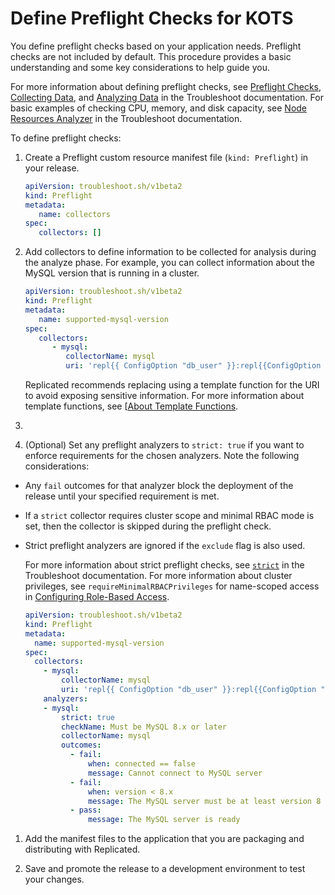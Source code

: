 
# Define Preflight Checks for KOTS

You define preflight checks based on your application needs. Preflight checks are not included by default. This procedure provides a basic understanding and some key considerations to help guide you.

For more information about defining preflight checks, see [Preflight Checks](https://troubleshoot.sh/docs/preflight/introduction/), [Collecting Data](https://troubleshoot.sh/docs/collect/), and [Analyzing Data](https://troubleshoot.sh/docs/analyze/) in the Troubleshoot documentation. For basic examples of checking CPU, memory, and disk capacity, see [Node Resources Analyzer](https://troubleshoot.sh/reference/analyzers/node-resources/) in the Troubleshoot documentation.

To define preflight checks:

1. Create a Preflight custom resource manifest file (`kind: Preflight`) in your release.

      ```yaml
      apiVersion: troubleshoot.sh/v1beta2
      kind: Preflight
      metadata:
         name: collectors
      spec:
         collectors: []
     ```
1. Add collectors to define information to be collected for analysis during the analyze phase. For example, you can collect information about the MySQL version that is running in a cluster.

   ```yaml
   apiVersion: troubleshoot.sh/v1beta2
   kind: Preflight
   metadata:
      name: supported-mysql-version
   spec:
      collectors:
         - mysql:
            collectorName: mysql
            uri: 'repl{{ ConfigOption "db_user" }}:repl{{ConfigOption "db_password" }}@tcp(repl{{ ConfigOption "db_host" }}:repl{{ConfigOption "db_port" }})/repl{{ ConfigOption "db_name" }}'
   ```
   Replicated recommends replacing using a template function for the URI to avoid exposing sensitive information. For more information about template functions, see [[About Template Functions](/reference/template-functions-about).

1. <PreflightsAddAnalyzers/>

1. (Optional) Set any preflight analyzers to `strict: true` if you want to enforce requirements for the chosen analyzers. Note the following considerations:

  - Any `fail` outcomes for that analyzer block the deployment of the release until your specified requirement is met.
  -  If a `strict` collector requires cluster scope and minimal RBAC mode is set, then the collector is skipped during the preflight check.
  - Strict preflight analyzers are ignored if the `exclude` flag is also used.

    For more information about strict preflight checks, see [`strict`](https://troubleshoot.sh/docs/analyze/#strict) in the Troubleshoot documentation. For more information about cluster privileges, see `requireMinimalRBACPrivileges` for name-scoped access in [Configuring Role-Based Access](packaging-rbac#namespace-scoped-access).

    ```yaml
    apiVersion: troubleshoot.sh/v1beta2
    kind: Preflight
    metadata:
      name: supported-mysql-version
    spec:
      collectors:
        - mysql:
            collectorName: mysql
            uri: 'repl{{ ConfigOption "db_user" }}:repl{{ConfigOption "db_password" }}@tcp(repl{{ ConfigOption "db_host" }}:repl{{ConfigOption "db_port" }})/repl{{ ConfigOption "db_name" }}'
        analyzers:
        - mysql:
            strict: true
            checkName: Must be MySQL 8.x or later
            collectorName: mysql
            outcomes:
              - fail:
                  when: connected == false
                  message: Cannot connect to MySQL server
              - fail:
                  when: version < 8.x
                  message: The MySQL server must be at least version 8
              - pass:
                  message: The MySQL server is ready
      ```

1. Add the manifest files to the application that you are packaging and distributing with Replicated.

1. Save and promote the release to a development environment to test your changes.


